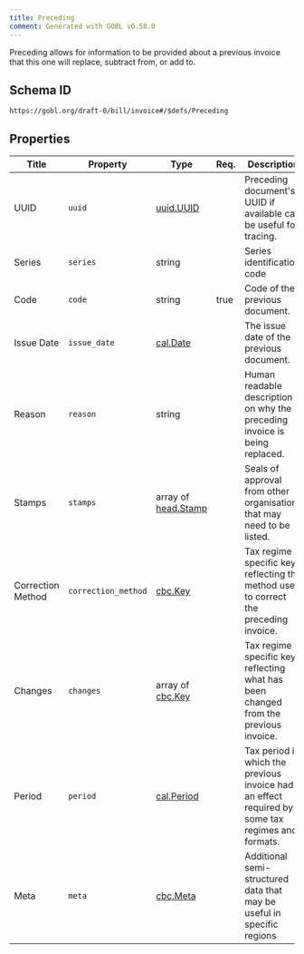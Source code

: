 ```yaml
---
title: Preceding
comment: Generated with GOBL v0.58.0
---
```


Preceding allows for information to be provided about a previous invoice that this one will replace, subtract from, or add to.

## Schema ID

`https://gobl.org/draft-0/bill/invoice#/$defs/Preceding`

## Properties

| Title             | Property            | Type                                       | Req. | Description                                                                                      |
|-------------------|---------------------|--------------------------------------------|------|--------------------------------------------------------------------------------------------------|
| UUID              | `uuid`              | [uuid.UUID](/draft-0/uuid/uuid)            |      | Preceding document's UUID if available can be useful for tracing.                                |
| Series            | `series`            | string                                     |      | Series identification code                                                                       |
| Code              | `code`              | string                                     | true | Code of the previous document.                                                                   |
| Issue Date        | `issue_date`        | [cal.Date](/draft-0/cal/date)              |      | The issue date of the previous document.                                                         |
| Reason            | `reason`            | string                                     |      | Human readable description on why the preceding invoice is being replaced.                       |
| Stamps            | `stamps`            | array of [head.Stamp](/draft-0/head/stamp) |      | Seals of approval from other organisations that may need to be listed.                           |
| Correction Method | `correction_method` | [cbc.Key](/draft-0/cbc/key)                |      | Tax regime specific key reflecting the method used to correct the preceding invoice.             |
| Changes           | `changes`           | array of [cbc.Key](/draft-0/cbc/key)       |      | Tax regime specific keys reflecting what has been changed from the previous invoice.             |
| Period            | `period`            | [cal.Period](/draft-0/cal/period)          |      | Tax period in which the previous invoice had an effect required by some tax regimes and formats. |
| Meta              | `meta`              | [cbc.Meta](/draft-0/cbc/meta)              |      | Additional semi-structured data that may be useful in specific regions                           |

